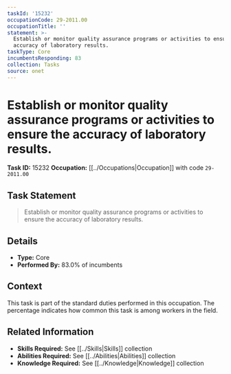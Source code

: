 ```yaml
---
taskId: '15232'
occupationCode: 29-2011.00
occupationTitle: ''
statement: >-
  Establish or monitor quality assurance programs or activities to ensure the
  accuracy of laboratory results.
taskType: Core
incumbentsResponding: 83
collection: Tasks
source: onet
---
```

# Establish or monitor quality assurance programs or activities to ensure the accuracy of laboratory results.

**Task ID:** 15232
**Occupation:** [[../Occupations|Occupation]] with code `29-2011.00`

## Task Statement

> Establish or monitor quality assurance programs or activities to ensure the accuracy of laboratory results.

## Details

- **Type:** Core
- **Performed By:** 83.0% of incumbents

## Context

This task is part of the standard duties performed in this occupation. The percentage indicates how common this task is among workers in the field.

## Related Information

- **Skills Required:** See [[../Skills|Skills]] collection
- **Abilities Required:** See [[../Abilities|Abilities]] collection
- **Knowledge Required:** See [[../Knowledge|Knowledge]] collection
